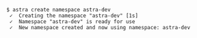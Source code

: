 ```console
$ astra create namespace astra-dev
 ✓  Creating the namespace "astra-dev" [1s]
 ✓  Namespace "astra-dev" is ready for use
 ✓  New namespace created and now using namespace: astra-dev
```